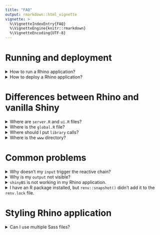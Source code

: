 ```yaml
---
title: "FAQ"
output: rmarkdown::html_vignette
vignette: >
  %\VignetteIndexEntry{FAQ}
  %\VignetteEngine{knitr::rmarkdown}
  %\VignetteEncoding{UTF-8}
---
```


# Running and deployment

<details>
<summary>How to run a Rhino application?</summary>

You can run a Rhino application exactly the same as a regular Shiny app:

- using `shiny::runApp()`
- using the "Run app" button in RStudio

</details>

<details>
<summary>How to deploy a Rhino application?</summary>

The same as in the case of a regular Shiny app, e.g. you can use "Deploy" button in RStudio IDE.

</details>

# Differences between Rhino and vanilla Shiny

<details>
<summary>Where are `server.R` and `ui.R` files?</summary>

Instead of `server.R` and `ui.R`, Rhino uses a single file `app/main.R`.
It includes both the server and UI part of the application.
The main difference is that both are already Shiny modules so you
need to use namespace (`ns`) in the UI part.

</details>

<details>
<summary>Where is the `global.R` file?</summary>

Rhino encourages you to work with encapsulated modules instead of using global objects,
thus it does not include `global.R` file. Instead, objects are by default only available
on the level of a particular script. Depending on the context, objects can be shared explicitly,
by being passed as an argument or being exported with `@export`.

</details>

<details>
<summary>Where should I put `library` calls?</summary>

Rhino application doesn't use `library` to load packages.
Instead, each script imports its dependencies with `box::use`:

```r
box::use(
  dplyr, # functions from `dplyr` are available using `$`, e.g. `dplyr$mutate()`
  shiny[div, moduleServer, NS], # `div`, `moduleServer`, and `NS` are available (but other functions from `shiny` are not)
)
```

The only place where you should use `library` calls is the `dependencies.R` file.
You can read more about managing R dependencies in [this article](https://appsilon.github.io/rhino/articles/how-to/manage-r-dependencies.html).

</details>

<details>
<summary>Where is the `www` directory?</summary>

Instead of `www`, Rhino uses `app/static`.
To utilize it, you need to provide the path to your assets that include `static`,
for example:

```
img(src = "static/images/appsilon-logo.png")
```

</details>

# Common problems

<details>
<summary>Why doesn't my `input` trigger the reactive chain?</summary>

Rhino uses Shiny modules to encapsulate the whole application,
so the `id` of every input you create needs to be wrapped in `ns`, for example:

```r
box::use(
  shiny[NS, textInput],
)

#' @export
ui <- function(id) {
  ns <- NS(id)

  textInput(
    inputId = ns("my_input"),
    label = "My Input"
  )
}
```

</details>

<details>
<summary>Why is my `output` not visible?</summary>

Rhino uses Shiny modules to encapsulate the whole application,
so the `id` of every output you create needs to be wrapped in `ns`, for example:

```r
box::use(
  shiny[moduleServer, NS, renderText, textOutput],
)

#' @export
ui <- function(id) {
  ns <- NS(id)

  textOutput(ns("text"))
}

#' @export
server <- function(id) {
  moduleServer(id, function(input, output, session) {
    output$text <- renderText("This is a message!")
  })
}

```

</details>

<details>
<summary>`shinyBS` is not working in my Rhino application.</summary>

`shinyBS` uses the `.onAttach()` hook to call `shiny::addResourcePath()` which is necessary
for its resources (JS and CSS) to be loaded correctly.
This hook is never run with `box::use()` (normally a `library()` call would run it).
It is worth noting that the problem will be also present in vanilla Shiny
if you only use `::` to access `shinyBS` functions (`shinyBS` should use `.onLoad()` instead).

_Workaround:_ Add the following snippet to your `app/main.R` (just below the `box::use()` statements is a good place):

```r
# Run the `.onAttach` hook (shinyBS uses it to add a Shiny resource path).
suppressWarnings(library(shinyBS))
```

You'll still need to explicitly `box::use()` whatever functions you need from `shinyBS` (`library()` doesn't work in a box module).

More details can be found [here](https://github.com/Appsilon/rhino/discussions/279).

</details>

<details>
<summary>I have an R package installed, but `renv::snapshot()` didn't add it to the `renv.lock` file.</summary>

In Rhino, `renv` only uses packages added to the `dependencies.R` file.
This way you have full control over what libraries are used by your application.
Adding `library(your package name)` to the `dependencies.R` file should fix the problem.

Check also:

- [`renv` configuration](https://appsilon.github.io/rhino/articles/explanation/renv-configuration.html)
- [dependencies management](https://appsilon.github.io/rhino/articles/how-to/manage-r-dependencies.html).

</details>

# Styling Rhino application

<details>
<summary>Can I use multiple Sass files?</summary>

Yes, you can have any file/directory structure in `app/styles` that you desire.
The `app/styles/main.scss` is the entry point: you'll need to [`@use`](https://sass-lang.com/documentation/at-rules/use) the other files from `main.scss`.
Then running `rhino::build_sass()` will be sufficient to include the styles in your application.

</details>
